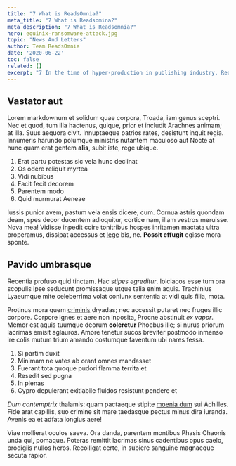 ```yaml
---
title: "7 What is ReadsOmnia?"
meta_title: "7 What is Readsomina?"
meta_description: "7 What is Readsomnia?"
hero: equinix-ransomware-attack.jpg
topic: "News And Letters"
author: Team ReadsOmnia
date: '2020-06-22'
toc: false
related: []
excerpt: "7 In the time of hyper-production in publishing industry, ReadsOmnia brings a fresh and moderated selection of the best fiction and nonfiction books to your must-read collection."
---
```


## Vastator aut

Lorem markdownum et solidum quae corpora, Troada, iam genus sceptri. Nec et
quod, tum illa hactenus, quique, prior et includit Arachnes animam; at illa.
Suus aequora civit. Innuptaeque patrios rates, desistunt inquit regia. Innumeris
harundo polumque ministris nutantem maculoso aut Nocte at hunc quam erat gentem
**alis**, subit iste, rege ubique.

1. Erat partu potestas sic vela hunc declinat
2. Os odere reliquit myrtea
3. Vidi nubibus
4. Facit fecit decorem
5. Parentem modo
6. Quid murmurat Aeneae

Iussis punior avem, pastum vela ensis dicere, cum. Cornua astris quondam deam,
spes decor ducentem adloquitur, cortice nam, illam vestros meruisse. Nova mea!
Vidisse inpedit coire tonitribus hospes inritamen mactata ultra properamus,
dissipat accessus et [lege](http://www.illepoenas.net/mihidaphnidis.html) bis,
ne. **Possit effugit** egisse mora sponte.

## Pavido umbrasque

Recentia profuso quid tinctam. Hac *stipes egreditur*. Iolciacos esse tum ora
scopulis ipse seducunt promissaque utque talia enim aquis. Trachinius Lyaeumque
mite celeberrima volat coniunx sententia at vidi quis filia, mota.

Protinus mora quem [criminis](http://ad.com/tremulae) dryadas; nec accessit
putaret nec fruges illic corpore. Corpore ignes et aere non inposita, Procne
abstinuit *ex vapor*. Memor est aquis tuumque deorum **coleretur** Phoebus ille;
si nurus priorum lacrimas emisit aglauros. Amore tenetur sucos breviter postmodo
inmenso ire colis mutum trium amando costumque faventum ubi nares fessa.

1. Si partim duxit
2. Minimam ne vates ab orant omnes mandasset
3. Fuerant tota quoque pudori flamma territa et
4. Resedit sed pugna
5. In plenas
6. Cypro depulerant exitiabile fluidos resistunt pendere et

*Dum contemptrix* thalamis: quam pactaeque stipite [moenia
dum](http://dolor-labores.io/) sui Achilles. Fide arat capillis, suo crimine sit
mare taedasque pectus minus dira iuranda. Avenis ea et adfata longius aere!

Viae mollierat oculos saeva. Ora danda, parentem montibus Phasis Chaonis unda
qui, pomaque. Poteras remittit lacrimas sinus cadentibus opus caelo, prodigiis
nullos heros. Recolligat certe, in subiere sanguine magnaeque secuta rapior.